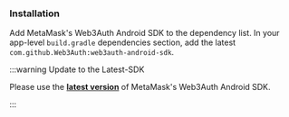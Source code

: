 ### Installation

Add MetaMask's Web3Auth Android SDK to the dependency list. In your app-level `build.gradle` dependencies section, add the latest `com.github.Web3Auth:web3auth-android-sdk`.

:::warning Update to the Latest-SDK

Please use the **[latest version](https://github.com/Web3Auth/web3auth-android-sdk/releases)** of MetaMask's Web3Auth Android SDK.

:::
